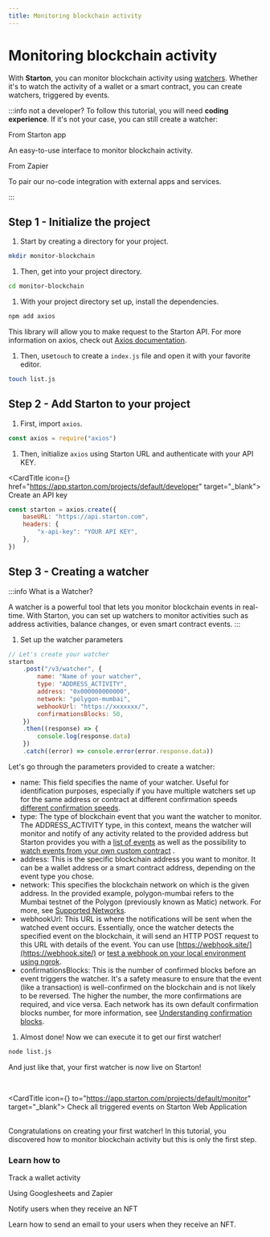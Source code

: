 ```yaml
---
title: Monitoring blockchain activity
---
```



# Monitoring blockchain activity

With **Starton**, you can monitor blockchain activity using [watchers](/docs/watcher/understanding-watchers). Whether it's to watch the activity of a wallet or a smart contract, you can create watchers, triggered by events.

:::info not a developer?
To follow this tutorial, you will need **coding experience**. If it's not your case, you can still create a watcher:

<div className="row-is-multilineGS">
	<div className="col col-2 cardsGS">
		<Link className="button-card button-card--vertical" to="https://app.starton.com/projects/default/monitor">
			<Heading as={"h4"}>From Starton app</Heading>
			<div className="button-card__inner">
				<p color="white">An easy-to-use interface to monitor blockchain activity.</p>
			</div>
		</Link>
	</div>
	<div className="col col-2 cardsGS">
		<Link className="button-card button-card--vertical" to="https://www.youtube.com/watch?v=i38ndAVGNb0">
			<Heading as={"h4"}>From Zapier</Heading>
			<div className="button-card__inner">
				<p color="white">To pair our no-code integration with external apps and services. </p>
			</div>
		</Link>
	</div>
</div>

:::

## Step 1 - Initialize the project

1. Start by creating a directory for your project.

```bash
mkdir monitor-blockchain
```

1. Then, get into your project directory.

```bash
cd monitor-blockchain
```

1. With your project directory set up, install the dependencies.

```bash
npm add axios
```

This library will allow you to make request to the Starton API. For more information on axios, check out [Axios documentation](https://axios-http.com/docs/intro).

1. Then, use`touch` to create a `index.js` file and open it with your favorite editor.

```bash
touch list.js
```

## Step 2 - Add Starton to your project

1. First, import `axios`.

```js showLineNumbers
const axios = require("axios")
```

1. Then, initialize `axios` using Starton URL and authenticate with your API KEY.

<CardTitle icon={<Starton fill="primary" />} href="https://app.starton.com/projects/default/developer" target="_blank">
	Create an API key
</CardTitle>
<br />

```js showLineNumbers
const starton = axios.create({
	baseURL: "https://api.starton.com",
	headers: {
		"x-api-key": "YOUR API KEY",
	},
})
```

## Step 3 - Creating a watcher

:::info What is a Watcher?

A watcher is a powerful tool that lets you monitor blockchain events in real-time.
With Starton, you can set up watchers to monitor activities such as address activities, balance changes, or even smart contract events.
:::

1. Set up the watcher parameters

```js showLineNumbers
// Let's create your watcher
starton
	.post("/v3/watcher", {
		name: "Name of your watcher",
		type: "ADDRESS_ACTIVITY",
		address: "0x000000000000",
		network: "polygon-mumbai",
		webhookUrl: "https://xxxxxxx/",
		confirmationsBlocks: 50,
	})
	.then((response) => {
		console.log(response.data)
	})
	.catch((error) => console.error(error.response.data))
```

Let's go through the parameters provided to create a watcher:

-   name: This field specifies the name of your watcher. Useful for identification purposes, especially if you have multiple watchers set up for the same address or contract at different confirmation speeds [different confirmation speeds](/docs/watcher/confirmation-blocks).
-   type: The type of blockchain event that you want the watcher to monitor. The ADDRESS_ACTIVITY type, in this context, means the watcher will monitor and notify of any activity related to the provided address but Starton provides you with a [list of events](/docs/watcher/available-event-types) as well as the possibility to [watch events from your own custom contract](/docs/watcher/custom-event) .
-   address: This is the specific blockchain address you want to monitor. It can be a wallet address or a smart contract address, depending on the event type you chose.
-   network: This specifies the blockchain network on which is the given address. In the provided example, polygon-mumbai refers to the Mumbai testnet of the Polygon (previously known as Matic) network. For more, see [Supported Networks](/docs/getting-started/overview#supported-networks-and-service-availability).
-   webhookUrl: This URL is where the notifications will be sent when the watched event occurs. Essentially, once the watcher detects the specified event on the blockchain, it will send an HTTP POST request to this URL with details of the event. You can use [https://webhook.site/](https://webhook.site/) or [test a webhook on your local environment using ngrok](/docs/tutorials/testing-webhooks-locally-ngrok).
-   confirmationsBlocks: This is the number of confirmed blocks before an event triggers the watcher. It's a safety measure to ensure that the event (like a transaction) is well-confirmed on the blockchain and is not likely to be reversed. The higher the number, the more confirmations are required, and vice versa. Each network has its own default confirmation blocks number, for more information, see [Understanding confirmation blocks](/docs/watcher/confirmation-blocks).

1. Almost done! Now we can execute it to get our first watcher!

```bash
node list.js
```

And just like that, your first watcher is now live on Starton!

<br />

<CardTitle icon={<Starton fill="primary" />} to="https://app.starton.com/projects/default/monitor" target="_blank">
	Check all triggered events on Starton Web Application
</CardTitle>
<br />
<br />

Congratulations on creating your first watcher!
In this tutorial, you discovered how to monitor blockchain activity but this is only the first step.

### Learn how to

<div className="row-is-multilineGS">
	<div className="col col-2 cardsGS">
		<Link className="button-card button-card--vertical" to="/docs/tutorials/track-wallet-activity">
			<Heading as={"h3"}>Track a wallet activity</Heading>
			<div className="button-card__inner">
				<p color="white">Using Googlesheets and Zapier </p>
			</div>
		</Link>
	</div>
	<div className="col col-2 cardsGS">
		<Link className="button-card button-card--vertical" to="/docs/tutorials/monitor-nft-activity">
			<Heading as={"h3"}>Notify users when they receive an NFT</Heading>
			<div className="button-card__inner">
				<p color="white"> Learn how to send an email to your users when they receive an NFT.</p>
			</div>
		</Link>
	</div>
</div>
